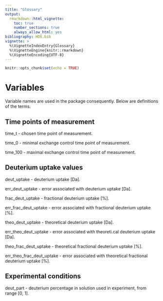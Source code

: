 ```yaml
---
title: "Glossary"
output: 
  rmarkdown::html_vignette:
    toc: true
    number_sections: true
    always_allow_html: yes
bibliography: HDX.bib
vignette: >
  %\VignetteIndexEntry{Glossary}
  %\VignetteEngine{knitr::rmarkdown}
  %\VignetteEncoding{UTF-8}
---
```


```r
knitr::opts_chunk$set(echo = TRUE)
```

# Variables

Variable names are used in the package consequently. Below are definitions of the terms. 

## Time points of measurement

time_t - chosen time point of measurement.

time_0 - minimal exchange control time point of measurement.

time_100 - maximal exchange control time point of measurement.

## Deuterium uptake values

deut_uptake -	deuterium uptake [Da].

err_deut_uptake -	error associated with deuterium uptake [Da].

frac_deut_uptake - fractional deuterium uptake [%].

err_frac_deut_uptake - error associated with fractional deuterium uptake [%].

theo_deut_uptake - theoretical deuterium uptake [Da].

err_theo_deut_uptake - error associated with theoreti.cal deuterium uptake [Da].

theo_frac_deut_uptake - theoretical fractional deuterium uptake [%].

err_theo_frac_deut_uptake - error associated with theoretical fractional deuterium uptake [%].

## Experimental conditions

deut_part - deuterium percentage in solution used in experiment, from range [0, 1].




<!-- # Object hdx_data -->

<!-- In the package, the input data is transformed into hdx_data object. The object inherits the data frame properties and has multiple necessary attributes. -->

<!-- ## Main data frame -->

<!-- Protein - character, protein name. May have different values. -->

<!-- Start - integer, start position of the peptide in the protein sequence. -->

<!-- End - integer, end position of the peptide in the protein sequence. -->

<!-- Sequence - character, peptide name.  -->

<!-- MaxUptake - numerical, maximal possible uptake value, based on the peptide sequence. -->

<!-- MHP - numerical, monoisotopic mass of the peptide, based on the peptide sequence [Da]. -->

<!-- State - character, biological state. -->

<!-- Exposure - numerical, time point of the measurement [min]. -->

<!-- File - character, the raw data filename. -->

<!-- z - integer, the charge value. -->

<!-- Inten - numerical, peak intensity. -->

<!-- Center - numerical, geometric centroid value of measured isotopic envelope. -->


<!-- ## Attributes -->

<!-- source - character, indicator of the data source (e.g. Dynamx3.0). -->

<!-- has_modification - logical, indicator of the modification presence. The modification information is preserved in the state value. -->
